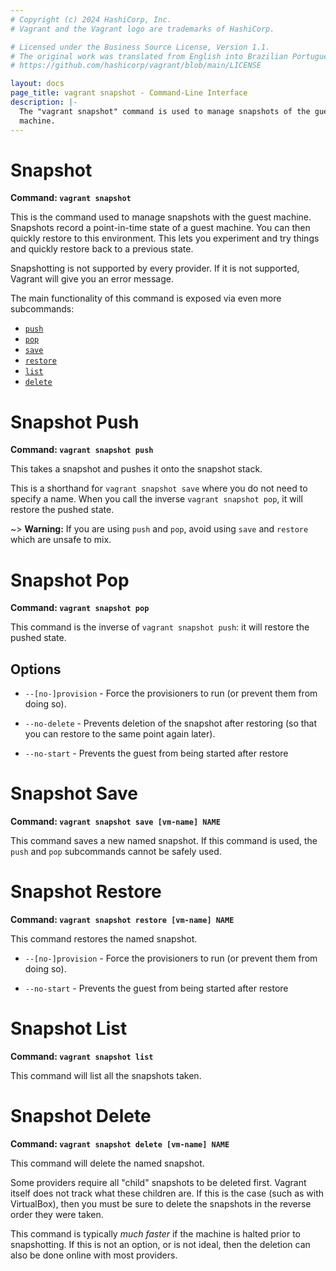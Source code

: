 ```yaml
---
# Copyright (c) 2024 HashiCorp, Inc.
# Vagrant and the Vagrant logo are trademarks of HashiCorp.

# Licensed under the Business Source License, Version 1.1.
# The original work was translated from English into Brazilian Portuguese.
# https://github.com/hashicorp/vagrant/blob/main/LICENSE

layout: docs
page_title: vagrant snapshot - Command-Line Interface
description: |-
  The "vagrant snapshot" command is used to manage snapshots of the guest
  machine.
---
```


# Snapshot

**Command: `vagrant snapshot`**

This is the command used to manage snapshots with the guest machine.
Snapshots record a point-in-time state of a guest machine. You can then
quickly restore to this environment. This lets you experiment and try things
and quickly restore back to a previous state.

Snapshotting is not supported by every provider. If it is not supported,
Vagrant will give you an error message.

The main functionality of this command is exposed via even more subcommands:

- [`push`](#snapshot-push)
- [`pop`](#snapshot-pop)
- [`save`](#snapshot-save)
- [`restore`](#snapshot-restore)
- [`list`](#snapshot-list)
- [`delete`](#snapshot-delete)

# Snapshot Push

**Command: `vagrant snapshot push`**

This takes a snapshot and pushes it onto the snapshot stack.

This is a shorthand for `vagrant snapshot save` where you do not need
to specify a name. When you call the inverse `vagrant snapshot pop`, it will
restore the pushed state.

~> **Warning:** If you are using `push` and `pop`, avoid using `save`
and `restore` which are unsafe to mix.

# Snapshot Pop

**Command: `vagrant snapshot pop`**

This command is the inverse of `vagrant snapshot push`: it will restore
the pushed state.

## Options

- `--[no-]provision` - Force the provisioners to run (or prevent them
  from doing so).

- `--no-delete` - Prevents deletion of the snapshot after restoring
  (so that you can restore to the same point again later).

- `--no-start` - Prevents the guest from being started after restore

# Snapshot Save

**Command: `vagrant snapshot save [vm-name] NAME`**

This command saves a new named snapshot. If this command is used, the
`push` and `pop` subcommands cannot be safely used.

# Snapshot Restore

**Command: `vagrant snapshot restore [vm-name] NAME`**

This command restores the named snapshot.

- `--[no-]provision` - Force the provisioners to run (or prevent them
  from doing so).

- `--no-start` - Prevents the guest from being started after restore

# Snapshot List

**Command: `vagrant snapshot list`**

This command will list all the snapshots taken.

# Snapshot Delete

**Command: `vagrant snapshot delete [vm-name] NAME`**

This command will delete the named snapshot.

Some providers require all "child" snapshots to be deleted first. Vagrant
itself does not track what these children are. If this is the case (such
as with VirtualBox), then you must be sure to delete the snapshots in the
reverse order they were taken.

This command is typically _much faster_ if the machine is halted prior to
snapshotting. If this is not an option, or is not ideal, then the deletion
can also be done online with most providers.
